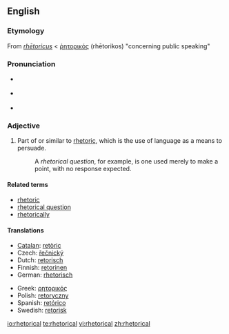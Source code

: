 {{was wotd|2007|February|26}}
==English==

===Etymology===
From {{L.}} ''[[rhetoricus|rhētoricus]]'' < {{AGr.}} [[ῥητορικός]] (rhētorikos) "concerning public speaking"

===Pronunciation===
*{{italbrac|[[RP]]}} {{IPA|/rɪˈtɒr.ɪ.kəl/ ''or'' /rəˈtɒr.ɪ.kəl/}}
*{{italbrac|US}} {{IPA|/rɪˈtɔːrɪkəl/ ''or'' /rəˈtɔːrɪkəl/}}
*{{audio|en-us-rhetorical.ogg|Audio (US)}}

===Adjective===
{{en-adj|-}}

# Part of or similar to [[rhetoric]], which is the use of language as a means to persuade.
#:A ''rhetorical question'', for example, is one used merely to make a point, with no response expected.

====Related terms====
*[[rhetoric]]
*[[rhetorical question]]
*[[rhetorically]]

====Translations====
{{top}}
*[[Catalan]]: [[retòric]]
* Czech: [[řečnický]] {{m}}
*Dutch: [[retorisch]]
*Finnish: [[retorinen]]
*German: [[rhetorisch]]
{{mid}}
*Greek: [[ρητορικός]]
*Polish: [[retoryczny]] {{m}}
*Spanish: [[retórico]]
*Swedish: [[retorisk]]
{{bottom}}

[[io:rhetorical]]
[[te:rhetorical]]
[[vi:rhetorical]]
[[zh:rhetorical]]
